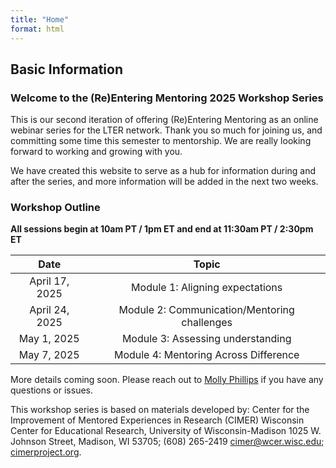 ```yaml
---
title: "Home"
format: html
---
```


## Basic Information

### Welcome to the (Re)Entering Mentoring 2025 Workshop Series

This is our second iteration of offering (Re)Entering Mentoring as an online webinar series for the LTER network. Thank you so much for joining us, and committing some time this semester to mentorship. We are really looking forward to working and growing with you.

We have created this website to serve as a hub for information during and after the series, and more information will be added in the next two weeks. 

### Workshop Outline

**All sessions begin at 10am PT / 1pm ET and end at 11:30am PT / 2:30pm ET**

**Date**|**Topic**
:-----:|:-----:
April 17, 2025|Module 1: Aligning expectations 
April 24, 2025|Module 2: Communication/Mentoring challenges
May 1, 2025|Module 3: Assessing understanding     
May 7, 2025|Module 4: Mentoring Across Difference  


More details coming soon. Please reach out to [Molly Phillips](mailto:mphillips@nceas.ucsb.edu) if you have any questions or issues.

This workshop series is based on materials developed by: Center for the Improvement of Mentored Experiences in Research (CIMER) Wisconsin Center for Educational Research, University of Wisconsin-Madison 1025 W. Johnson Street, Madison, WI 53705; (608) 265-2419 [cimer@wcer.wisc.edu](cimer@wcer.wisc.edu); [cimerproject.org](https://cimerproject.org/).
